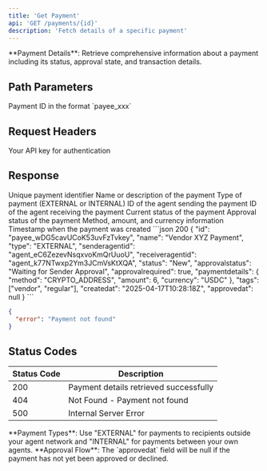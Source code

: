 ```yaml
---
title: 'Get Payment'
api: 'GET /payments/{id}'
description: 'Fetch details of a specific payment'
---
```


<Note>
**Payment Details**: Retrieve comprehensive information about a payment including its status, approval state, and transaction details.
</Note>

## Path Parameters

<ParamField path="id" type="string" required>
  Payment ID in the format `payee_xxx`
</ParamField>

## Request Headers

<ParamField header="x-api-key" type="string" required>
  Your API key for authentication
</ParamField>

## Response

<ResponseField name="id" type="string">
  Unique payment identifier
</ResponseField>

<ResponseField name="name" type="string">
  Name or description of the payment
</ResponseField>

<ResponseField name="type" type="string">
  Type of payment (EXTERNAL or INTERNAL)
</ResponseField>

<ResponseField name="senderagentid" type="string">
  ID of the agent sending the payment
</ResponseField>

<ResponseField name="receiveragentid" type="string">
  ID of the agent receiving the payment
</ResponseField>

<ResponseField name="status" type="string">
  Current status of the payment
</ResponseField>

<ResponseField name="approvalstatus" type="string">
  Approval status of the payment
</ResponseField>

<ResponseField name="paymentdetails" type="object">
  Method, amount, and currency information
</ResponseField>

<ResponseField name="createdat" type="string">
  Timestamp when the payment was created
</ResponseField>

<ResponseExample>
```json 200 
{
  "id": "payee_wDG5cavUCoK53uvFzTvkey",
  "name": "Vendor XYZ Payment",
  "type": "EXTERNAL",
  "senderagentid": "agent_eC6ZezevNsqxvoKmQrUuoU",
  "receiveragentid": "agent_k77NTwxp2Ym3JCmVsKtXQA",
  "status": "New",
  "approvalstatus": "Waiting for Sender Approval",
  "approvalrequired": true,
  "paymentdetails": {
    "method": "CRYPTO_ADDRESS",
    "amount": 6,
    "currency": "USDC"
  },
  "tags": ["vendor", "regular"],
  "createdat": "2025-04-17T10:28:18Z",
  "approvedat": null
}
```

```json 404 
{
  "error": "Payment not found"
}
```
</ResponseExample>

## Status Codes

| Status Code | Description |
|-------------|-------------|
| 200 | Payment details retrieved successfully |
| 404 | Not Found - Payment not found |
| 500 | Internal Server Error |

<Info>
**Payment Types**: Use "EXTERNAL" for payments to recipients outside your agent network and "INTERNAL" for payments between your own agents.
</Info>

<Info>
**Approval Flow**: The `approvedat` field will be null if the payment has not yet been approved or declined.
</Info>